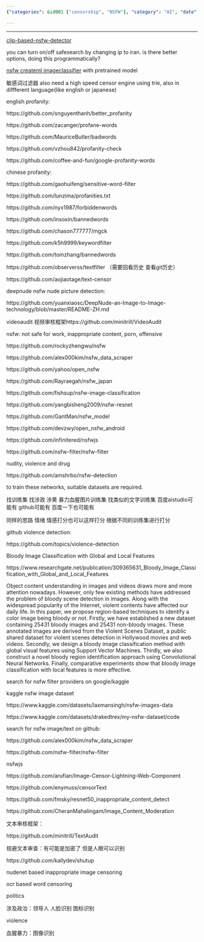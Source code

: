 ```yaml
---
{"categories": &id001 ["censorship", "NSFW"], "category": "AI", "date": "2022-05-31 04:00:06", "description": "AI-based NSFW detection utilizes image classification, profanity filters, and violence detection through techniques such as SVM and CNNs, with a focus on bloody images. Content moderation tools involve text/image filters, evasion methods, and political considerations.", "tags": *id001, "title": "Deepnude Censorship Nsfw Safesearch"}

---
```


------

[clip-based-nsfw-detector](https://github.com/LAION-AI/CLIP-based-NSFW-Detector)

you can turn on/off safesearch by changing ip to iran. is there better options, doing this programmatically?

[nsfw createml imageclassifier](https://github.com/anupamchugh/iowncode/tree/master/NSFWCreateMLImageClassifier/NSFWCreateMLImageClassifier) with pretrained model

敏感词过滤器 also need a high speed censor engine using trie, also in diffferent language(like english or japanese)

english profanity:

https://github.com/snguyenthanh/better_profanity

https://github.com/zacanger/profane-words

https://github.com/MauriceButler/badwords

https://github.com/vzhou842/profanity-check

https://github.com/coffee-and-fun/google-profanity-words

chinese profanity:

https://github.com/gaohuifeng/sensitive-word-filter

https://github.com/lunzima/profanities.txt

https://github.com/nyx1987/forbiddenwords

https://github.com/insoxin/bannedwords

https://github.com/chason777777/mgck

https://github.com/k5h9999/keywordfilter

https://github.com/tomzhang/bannedwords

https://github.com/observerss/textfilter （需要回看历史 查看git历史）

https://github.com/aojiaotage/text-censor

deepnude nsfw nude picture detection:

https://github.com/yuanxiaosc/DeepNude-an-Image-to-Image-technology/blob/master/README-ZH.md

videoaudit 视频审核框架https://github.com/minitrill/VideoAudit

nsfw: not safe for work, inappropriate content, porn, offensive

https://github.com/rockyzhengwu/nsfw

https://github.com/alex000kim/nsfw_data_scraper

https://github.com/yahoo/open_nsfw

https://github.com/Rayraegah/nsfw_japan

https://github.com/fishsup/nsfw-image-classification

https://github.com/yangbisheng2009/nsfw-resnet

https://github.com/GantMan/nsfw_model

https://github.com/devzwy/open_nsfw_android

https://github.com/infinitered/nsfwjs

https://github.com/nsfw-filter/nsfw-filter

nudity, violence and drug

https://github.com/amshrbo/nsfw-detection

to train these networks, suitable datasets are required.

找训练集 找涉政 涉黄 暴力血腥图片训练集 找类似的文字训练集 百度aistudio可能有 github可能有 百度一下也可能有

同样的思路 情绪 情感打分也可以这样打分 根据不同的训练集进行打分

github violence detection:

https://github.com/topics/violence-detection

Bloody Image Classification with Global and Local Features

https://www.researchgate.net/publication/309365631_Bloody_Image_Classification_with_Global_and_Local_Features

Object content understanding in images and videos draws more and more attention nowadays. However, only few existing methods have addressed the problem of bloody scene detection in images. Along with the widespread popularity of the Internet, violent contents have affected our daily life. In this paper, we propose region-based techniques to identify a color image being bloody or not. Firstly, we have established a new dataset containing 25431 bloody images and 25431 non-bloody images. These annotated images are derived from the Violent Scenes Dataset, a public shared dataset for violent scenes detection in Hollywood movies and web videos. Secondly, we design a bloody image classification method with global visual features using Support Vector Machines. Thirdly, we also construct a novel bloody region identification approach using Convolutional Neural Networks. Finally, comparative experiments show that bloody image classification with local features is more effective.

search for nsfw filter providers on google/kaggle

kaggle nsfw image dataset

https://www.kaggle.com/datasets/laxmansingh/nsfw-images-data

https://www.kaggle.com/datasets/drakedtrex/my-nsfw-dataset/code

search for nsfw image/text on github:

https://github.com/alex000kim/nsfw_data_scraper

https://github.com/nsfw-filter/nsfw-filter

nsfwjs

https://github.com/arufian/Image-Censor-Lightning-Web-Component

https://github.com/enymuss/censorText

https://github.com/fmsky/resnet50_inappropriate_content_detect

https://github.com/CheranMahalingam/Image_Content_Moderation

文本审核框架：

https://github.com/minitrill/TextAudit

规避文本审查：有可能是加密了 但是人眼可以识别

https://github.com/kallydev/shutup

nudenet based inappropriate image censoring

ocr based word censoring

politics

涉及政治：领导人 人脸识别 图标识别

violence

血腥暴力：图像识别

